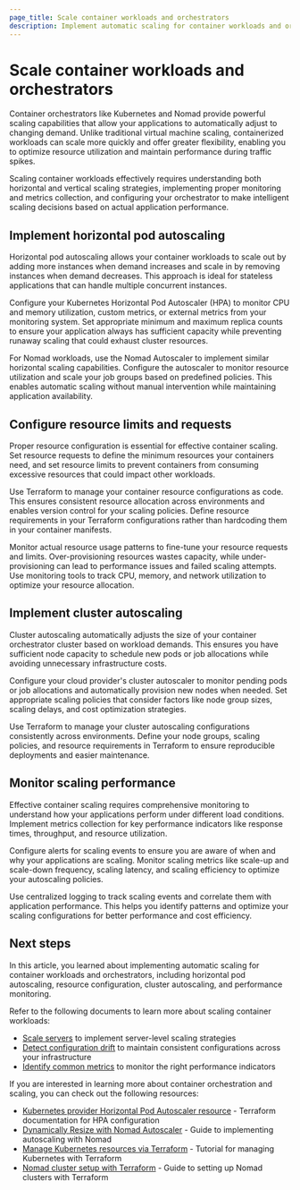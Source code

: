```yaml
---
page_title: Scale container workloads and orchestrators
description: Implement automatic scaling for container workloads and orchestrators to dynamically meet resource requirements and improve application performance.
---
```


# Scale container workloads and orchestrators

Container orchestrators like Kubernetes and Nomad provide powerful scaling capabilities that allow your applications to automatically adjust to changing demand. Unlike traditional virtual machine scaling, containerized workloads can scale more quickly and offer greater flexibility, enabling you to optimize resource utilization and maintain performance during traffic spikes.

Scaling container workloads effectively requires understanding both horizontal and vertical scaling strategies, implementing proper monitoring and metrics collection, and configuring your orchestrator to make intelligent scaling decisions based on actual application performance.

## Implement horizontal pod autoscaling

Horizontal pod autoscaling allows your container workloads to scale out by adding more instances when demand increases and scale in by removing instances when demand decreases. This approach is ideal for stateless applications that can handle multiple concurrent instances.

Configure your Kubernetes Horizontal Pod Autoscaler (HPA) to monitor CPU and memory utilization, custom metrics, or external metrics from your monitoring system. Set appropriate minimum and maximum replica counts to ensure your application always has sufficient capacity while preventing runaway scaling that could exhaust cluster resources.

For Nomad workloads, use the Nomad Autoscaler to implement similar horizontal scaling capabilities. Configure the autoscaler to monitor resource utilization and scale your job groups based on predefined policies. This enables automatic scaling without manual intervention while maintaining application availability.

## Configure resource limits and requests

Proper resource configuration is essential for effective container scaling. Set resource requests to define the minimum resources your containers need, and set resource limits to prevent containers from consuming excessive resources that could impact other workloads.

Use Terraform to manage your container resource configurations as code. This ensures consistent resource allocation across environments and enables version control for your scaling policies. Define resource requirements in your Terraform configurations rather than hardcoding them in your container manifests.

Monitor actual resource usage patterns to fine-tune your resource requests and limits. Over-provisioning resources wastes capacity, while under-provisioning can lead to performance issues and failed scaling attempts. Use monitoring tools to track CPU, memory, and network utilization to optimize your resource allocation.

## Implement cluster autoscaling

Cluster autoscaling automatically adjusts the size of your container orchestrator cluster based on workload demands. This ensures you have sufficient node capacity to schedule new pods or job allocations while avoiding unnecessary infrastructure costs.

Configure your cloud provider's cluster autoscaler to monitor pending pods or job allocations and automatically provision new nodes when needed. Set appropriate scaling policies that consider factors like node group sizes, scaling delays, and cost optimization strategies.

Use Terraform to manage your cluster autoscaling configurations consistently across environments. Define your node groups, scaling policies, and resource requirements in Terraform to ensure reproducible deployments and easier maintenance.

## Monitor scaling performance

Effective container scaling requires comprehensive monitoring to understand how your applications perform under different load conditions. Implement metrics collection for key performance indicators like response times, throughput, and resource utilization.

Configure alerts for scaling events to ensure you are aware of when and why your applications are scaling. Monitor scaling metrics like scale-up and scale-down frequency, scaling latency, and scaling efficiency to optimize your autoscaling policies.

Use centralized logging to track scaling events and correlate them with application performance. This helps you identify patterns and optimize your scaling configurations for better performance and cost efficiency.

## Next steps

In this article, you learned about implementing automatic scaling for container workloads and orchestrators, including horizontal pod autoscaling, resource configuration, cluster autoscaling, and performance monitoring.

Refer to the following documents to learn more about scaling container workloads:

- [Scale servers](/well-architected-framework/optimize-systems/scale-resources/servers) to implement server-level scaling strategies
- [Detect configuration drift](/well-architected-framework/optimize-systems/monitor-system-health/detect-configuration-drift) to maintain consistent configurations across your infrastructure
- [Identify common metrics](/well-architected-framework/optimize-systems/monitor-system-health/measure-performance-metrics/identify-metrics) to monitor the right performance indicators

If you are interested in learning more about container orchestration and scaling, you can check out the following resources:

- [Kubernetes provider Horizontal Pod Autoscaler resource](https://registry.terraform.io/providers/hashicorp/kubernetes/latest/docs/resources/horizontal_pod_autoscaler) - Terraform documentation for HPA configuration
- [Dynamically Resize with Nomad Autoscaler](/nomad/tutorials/autoscaler) - Guide to implementing autoscaling with Nomad
- [Manage Kubernetes resources via Terraform](/terraform/tutorials/kubernetes/kubernetes-provider) - Tutorial for managing Kubernetes with Terraform
- [Nomad cluster setup with Terraform](/nomad/tutorials/cluster-setup) - Guide to setting up Nomad clusters with Terraform